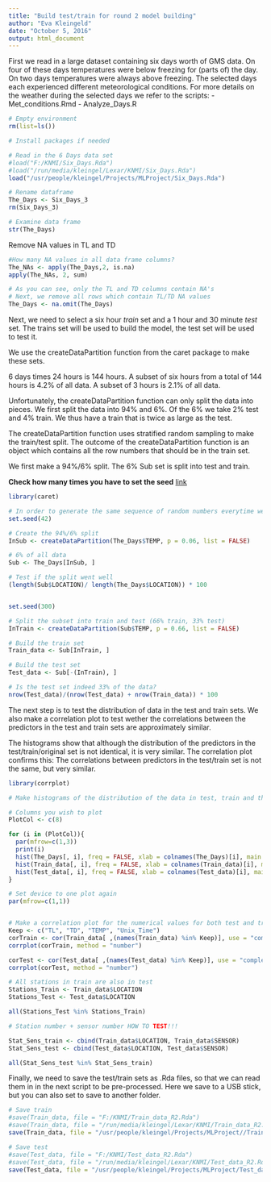 ```yaml
---
title: "Build test/train for round 2 model building"
author: "Eva Kleingeld"
date: "October 5, 2016"
output: html_document
---
```


First we read in a large dataset containing six days worth of GMS data. 
On four of these days temperatures were below freezing for (parts of) the day. 
On two days temperatures were always above freezing. 
The selected days each experienced different meteorological conditions.
For more details on the weather during the selected days we refer to the scripts:
- Met_conditions.Rmd
- Analyze_Days.R

```r
# Empty environment
rm(list=ls())

# Install packages if needed

# Read in the 6 Days data set
#load("F:/KNMI/Six_Days.Rda")
#load("/run/media/kleingel/Lexar/KNMI/Six_Days.Rda")
load("/usr/people/kleingel/Projects/MLProject/Six_Days.Rda")

# Rename dataframe
The_Days <- Six_Days_3
rm(Six_Days_3)

# Examine data frame
str(The_Days)
```

Remove NA values in TL and TD

```r
#How many NA values in all data frame columns?
The_NAs <- apply(The_Days,2, is.na)
apply(The_NAs, 2, sum)

# As you can see, only the TL and TD columns contain NA's 
# Next, we remove all rows which contain TL/TD NA values
The_Days <- na.omit(The_Days)

```



Next, we need to select a six hour *train* set and a 1 hour and 30 minute *test* set. 
The trains set will be used to build the model, the test set will be used to test it. 

We use the createDataPartition function from the caret package to make these sets. 

6 days times 24 hours is 144 hours. A subset of six hours from a total of 144 hours is 4.2% of all data. A subset of 3 hours is 2.1% of all data. 

Unfortunately, the createDataPartition function can only split the data into pieces. We first split the data into 94% and 6%. Of the 6% we take 2% test and 4% train. We thus have a train that is twice as large as the test. 

The createDataPartition function uses stratified random sampling to make the train/test split. The outcome of the createDataPartition function is an object which contains all the row numbers that should be in the train set. 

We first make a 94%/6% split. The 6% Sub set is split into test and train. 

**Check how many times you have to set the seed**
[link](http://stackoverflow.com/questions/20624698/fixing-set-seed-for-an-entire-session)
```r
library(caret)

# In order to generate the same sequence of random numbers everytime we run this script (so that we every time get the same test/train split) we set a seed
set.seed(42)

# Create the 94%/6% split
InSub <- createDataPartition(The_Days$TEMP, p = 0.06, list = FALSE)

# 6% of all data
Sub <- The_Days[InSub, ]

# Test if the split went well 
(length(Sub$LOCATION)/ length(The_Days$LOCATION)) * 100


set.seed(300)

# Split the subset into train and test (66% train, 33% test) 
InTrain <- createDataPartition(Sub$TEMP, p = 0.66, list = FALSE)

# Build the train set
Train_data <- Sub[InTrain, ]

# Build the test set
Test_data <- Sub[-(InTrain), ]

# Is the test set indeed 33% of the data?
nrow(Test_data)/(nrow(Test_data) + nrow(Train_data)) * 100

```
 
The next step is to test the distribution of data in the test and train sets. 
We also make a correlation plot to test wether the correlations between the predictors in the test and train sets are approximately similar. 

The histograms show that although the distribution of the predictors in the test/train/original set is not identical, it is very similar. The correlation plot confirms this: The correlations between predictors in the test/train set is not the same, but very similar. 


```r
library(corrplot)

# Make histograms of the distribution of the data in test, train and the original data and plot side by side

# Columns you wish to plot
PlotCol <- c(8)

for (i in (PlotCol)){
  par(mfrow=c(1,3))
  print(i)
  hist(The_Days[, i], freq = FALSE, xlab = colnames(The_Days)[i], main = paste("Original data", colnames(The_Days)[i]))
  hist(Train_data[, i], freq = FALSE, xlab = colnames(Train_data)[i], main = paste("Train data", colnames(Train_data)[i]))
  hist(Test_data[, i], freq = FALSE, xlab = colnames(Test_data)[i], main = paste("Test data", colnames(Test_data)[i]))
}

# Set device to one plot again 
par(mfrow=c(1,1))


# Make a correlation plot for the numerical values for both test and train
Keep <- c("TL", "TD", "TEMP", "Unix_Time")
corTrain <- cor(Train_data[ ,(names(Train_data) %in% Keep)], use = "complete.obs")
corrplot(corTrain, method = "number")

corTest <- cor(Test_data[ ,(names(Test_data) %in% Keep)], use = "complete.obs")
corrplot(corTest, method = "number")

```

```r
# All stations in train are also in test
Stations_Train <- Train_data$LOCATION 
Stations_Test <- Test_data$LOCATION

all(Stations_Test %in% Stations_Train)

# Station number + sensor number HOW TO TEST!!!

Stat_Sens_train <- cbind(Train_data$LOCATION, Train_data$SENSOR)
Stat_Sens_test <- cbind(Test_data$LOCATION, Test_data$SENSOR)

all(Stat_Sens_test %in% Stat_Sens_train)

```





Finally, we need to save the test/train sets as .Rda files, so that we can read them in in the next script to be pre-processed. Here we save to a USB stick, but you can also set to save to another folder. 

```r
# Save train
#save(Train_data, file = "F:/KNMI/Train_data_R2.Rda")
#save(Train_data, file = "/run/media/kleingel/Lexar/KNMI/Train_data_R2.Rda")
save(Train_data, file = "/usr/people/kleingel/Projects/MLProject//Train_data_R2.Rda")

# Save test
#save(Test_data, file = "F:/KNMI/Test_data_R2.Rda")
#save(Test_data, file = "/run/media/kleingel/Lexar/KNMI/Test_data_R2.Rda")
save(Test_data, file = "/usr/people/kleingel/Projects/MLProject/Test_data_R2.Rda")

```

